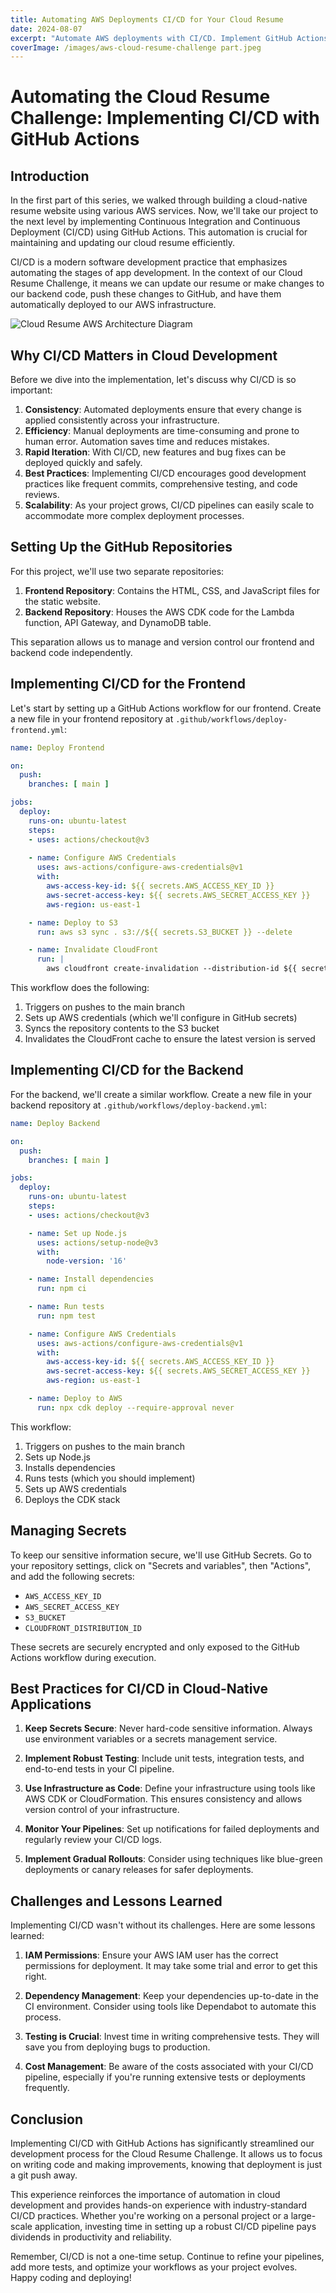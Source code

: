 ```yaml
---
title: Automating AWS Deployments CI/CD for Your Cloud Resume
date: 2024-08-07
excerpt: "Automate AWS deployments with CI/CD. Implement GitHub Actions for frontend and backend. Configure AWS credentials, S3 syncing, and CloudFront invalidation. Streamline your cloud resume workflow and enhance your DevOps skills."
coverImage: /images/aws-cloud-resume-challenge part.jpeg
---
```


# Automating the Cloud Resume Challenge: Implementing CI/CD with GitHub Actions

## Introduction

In the first part of this series, we walked through building a cloud-native resume website using various AWS services. Now, we'll take our project to the next level by implementing Continuous Integration and Continuous Deployment (CI/CD) using GitHub Actions. This automation is crucial for maintaining and updating our cloud resume efficiently.

CI/CD is a modern software development practice that emphasizes automating the stages of app development. In the context of our Cloud Resume Challenge, it means we can update our resume or make changes to our backend code, push these changes to GitHub, and have them automatically deployed to our AWS infrastructure.

![Cloud Resume AWS Architecture Diagram](/images/aws-cloud-resume-diagram.png)

## Why CI/CD Matters in Cloud Development

Before we dive into the implementation, let's discuss why CI/CD is so important:

1. **Consistency**: Automated deployments ensure that every change is applied consistently across your infrastructure.
2. **Efficiency**: Manual deployments are time-consuming and prone to human error. Automation saves time and reduces mistakes.
3. **Rapid Iteration**: With CI/CD, new features and bug fixes can be deployed quickly and safely.
4. **Best Practices**: Implementing CI/CD encourages good development practices like frequent commits, comprehensive testing, and code reviews.
5. **Scalability**: As your project grows, CI/CD pipelines can easily scale to accommodate more complex deployment processes.

## Setting Up the GitHub Repositories

For this project, we'll use two separate repositories:

1. **Frontend Repository**: Contains the HTML, CSS, and JavaScript files for the static website.
2. **Backend Repository**: Houses the AWS CDK code for the Lambda function, API Gateway, and DynamoDB table.

This separation allows us to manage and version control our frontend and backend code independently.

## Implementing CI/CD for the Frontend

Let's start by setting up a GitHub Actions workflow for our frontend. Create a new file in your frontend repository at `.github/workflows/deploy-frontend.yml`:

```yaml
name: Deploy Frontend

on:
  push:
    branches: [ main ]

jobs:
  deploy:
    runs-on: ubuntu-latest
    steps:
    - uses: actions/checkout@v3
    
    - name: Configure AWS Credentials
      uses: aws-actions/configure-aws-credentials@v1
      with:
        aws-access-key-id: ${{ secrets.AWS_ACCESS_KEY_ID }}
        aws-secret-access-key: ${{ secrets.AWS_SECRET_ACCESS_KEY }}
        aws-region: us-east-1

    - name: Deploy to S3
      run: aws s3 sync . s3://${{ secrets.S3_BUCKET }} --delete

    - name: Invalidate CloudFront
      run: |
        aws cloudfront create-invalidation --distribution-id ${{ secrets.CLOUDFRONT_DISTRIBUTION_ID }} --paths "/*"
```

This workflow does the following:

1. Triggers on pushes to the main branch
2. Sets up AWS credentials (which we'll configure in GitHub secrets)
3. Syncs the repository contents to the S3 bucket
4. Invalidates the CloudFront cache to ensure the latest version is served

## Implementing CI/CD for the Backend

For the backend, we'll create a similar workflow. Create a new file in your backend repository at `.github/workflows/deploy-backend.yml`:

```yaml
name: Deploy Backend

on:
  push:
    branches: [ main ]

jobs:
  deploy:
    runs-on: ubuntu-latest
    steps:
    - uses: actions/checkout@v3

    - name: Set up Node.js
      uses: actions/setup-node@v3
      with:
        node-version: '16'

    - name: Install dependencies
      run: npm ci

    - name: Run tests
      run: npm test

    - name: Configure AWS Credentials
      uses: aws-actions/configure-aws-credentials@v1
      with:
        aws-access-key-id: ${{ secrets.AWS_ACCESS_KEY_ID }}
        aws-secret-access-key: ${{ secrets.AWS_SECRET_ACCESS_KEY }}
        aws-region: us-east-1

    - name: Deploy to AWS
      run: npx cdk deploy --require-approval never
```

This workflow:

1. Triggers on pushes to the main branch
2. Sets up Node.js
3. Installs dependencies
4. Runs tests (which you should implement)
5. Sets up AWS credentials
6. Deploys the CDK stack

## Managing Secrets

To keep our sensitive information secure, we'll use GitHub Secrets. Go to your repository settings, click on "Secrets and variables", then "Actions", and add the following secrets:

- `AWS_ACCESS_KEY_ID`
- `AWS_SECRET_ACCESS_KEY`
- `S3_BUCKET`
- `CLOUDFRONT_DISTRIBUTION_ID`

These secrets are securely encrypted and only exposed to the GitHub Actions workflow during execution.

## Best Practices for CI/CD in Cloud-Native Applications

1. **Keep Secrets Secure**: Never hard-code sensitive information. Always use environment variables or a secrets management service.

2. **Implement Robust Testing**: Include unit tests, integration tests, and end-to-end tests in your CI pipeline.

3. **Use Infrastructure as Code**: Define your infrastructure using tools like AWS CDK or CloudFormation. This ensures consistency and allows version control of your infrastructure.

4. **Monitor Your Pipelines**: Set up notifications for failed deployments and regularly review your CI/CD logs.

5. **Implement Gradual Rollouts**: Consider using techniques like blue-green deployments or canary releases for safer deployments.

## Challenges and Lessons Learned

Implementing CI/CD wasn't without its challenges. Here are some lessons learned:

1. **IAM Permissions**: Ensure your AWS IAM user has the correct permissions for deployment. It may take some trial and error to get this right.

2. **Dependency Management**: Keep your dependencies up-to-date in the CI environment. Consider using tools like Dependabot to automate this process.

3. **Testing is Crucial**: Invest time in writing comprehensive tests. They will save you from deploying bugs to production.

4. **Cost Management**: Be aware of the costs associated with your CI/CD pipeline, especially if you're running extensive tests or deployments frequently.

## Conclusion

Implementing CI/CD with GitHub Actions has significantly streamlined our development process for the Cloud Resume Challenge. It allows us to focus on writing code and making improvements, knowing that deployment is just a git push away.

This experience reinforces the importance of automation in cloud development and provides hands-on experience with industry-standard CI/CD practices. Whether you're working on a personal project or a large-scale application, investing time in setting up a robust CI/CD pipeline pays dividends in productivity and reliability.

Remember, CI/CD is not a one-time setup. Continue to refine your pipelines, add more tests, and optimize your workflows as your project evolves. Happy coding and deploying!